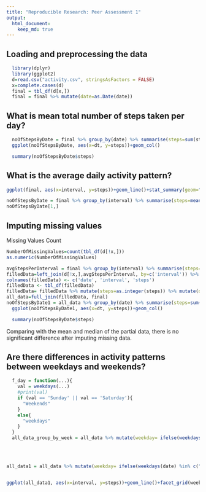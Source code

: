 ---
title: "Reproducible Research: Peer Assessment 1"
output: 
  html_document:
    keep_md: true
---


## Loading and preprocessing the data
```{r echo=TRUE }
  library(dplyr)
  library(ggplot2)
  d=read.csv("activity.csv", stringsAsFactors = FALSE)
  x=complete.cases(d)
  final = tbl_df(d[x,])
  final = final %>% mutate(date=as.Date(date))
```


## What is mean total number of steps taken per day?
```{r echo=TRUE}
  noOfStepsByDate = final %>% group_by(date) %>% summarise(steps=sum(steps)) %>% mutate(dt=as.Date(date))
  ggplot(noOfStepsByDate, aes(x=dt, y=steps))+geom_col()
```

```{r echo=TRUE}
  summary(noOfStepsByDate$steps)
```


## What is the average daily activity pattern?
```{r echo=TRUE}
ggplot(final, aes(x=interval, y=steps))+geom_line()+stat_summary(geom="line",lwd=2, col="red")
```

```{r echo=TRUE}
noOfStepsByDate = final %>% group_by(interval) %>% summarise(steps=mean(steps))  %>% arrange(desc(steps))
noOfStepsByDate[1,]
```

## Imputing missing values
Missing Values Count
```{r echo=TRUE}
NumberOfMissingValues=count(tbl_df(d[!x,]))
as.numeric(NumberOfMissingValues)
```
```{r echo = TRUE}
avgStepsPerInterval = final %>% group_by(interval) %>% summarise(steps=mean(steps))
filledData=left_join(d[!x,],avgStepsPerInterval, by=c('interval')) %>% select(date,interval, steps.y)
colnames(filledData) <- c('date', 'interval', 'steps')
filledData <- tbl_df(filledData)
filledData= filledData %>% mutate(steps=as.integer(steps)) %>% mutate(date=as.Date(date))
all_data=full_join(filledData, final)
noOfStepsByDate1 = all_data %>% group_by(date) %>% summarise(steps=sum(steps)) %>% mutate(dt=as.Date(date))
  ggplot(noOfStepsByDate1, aes(x=dt, y=steps))+geom_col()

  summary(noOfStepsByDate$steps)
```
Comparing with the mean and median of the partial data, there is no significant difference after imputing missing data.
  
  
## Are there differences in activity patterns between weekdays and weekends?
```{r echo = TRUE}
  f_day = function(...){
    val = weekdays(...)
    #print(val)
    if (val == 'Sunday' || val == 'Saturday'){
      "Weekends"
    }
    else{
      "weekdays"
    }
  }
  all_data_group_by_week = all_data %>% mutate(weekday= ifelse(weekdays(date) %in% c("Saturday", "Sunday"), "weekend", "weekday")) %>% group_by(weekday) %>% summarize(steps=sum(steps))
  
  
  
```

```{r echo=TRUE}
all_data1 = all_data %>% mutate(weekday= ifelse(weekdays(date) %in% c("Saturday", "Sunday"), "weekend", "weekday"))


ggplot(all_data1, aes(x=interval, y=steps))+geom_line()+facet_grid(weekday ~ .)+stat_summary(geom="line",lwd=2, col="red")

```